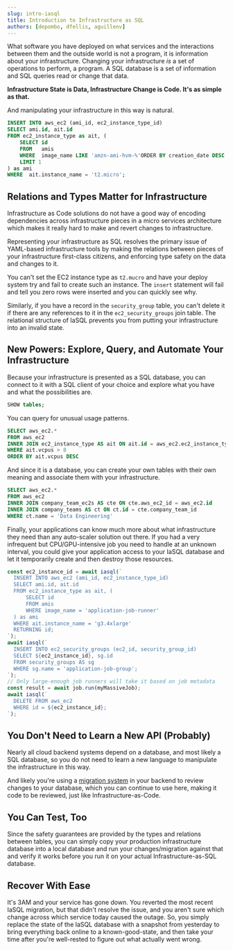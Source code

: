 ```yaml
---
slug: intro-iasql
title: Introduction to Infrastructure as SQL
authors: [depombo, dfellis, aguillenv]
---
```


What software you have deployed on what services and the interactions between them and the outside world is not a program, it is information about your infrastructure. Changing your infrastructure *is* a set of operations to perform, a program. A SQL database is a set of information and SQL queries read or change that data.

**Infrastructure State is Data, Infrastructure Change is Code. It's as simple as that.**

And manipulating your infrastructure in this way is natural.

```sql
INSERT INTO aws_ec2 (ami_id, ec2_instance_type_id)
SELECT ami.id, ait.id
FROM ec2_instance_type as ait, (
    SELECT id
    FROM   amis
    WHERE  image_name LIKE 'amzn-ami-hvm-%'ORDER BY creation_date DESC
    LIMIT 1
) as ami
WHERE  ait.instance_name = 't2.micro';
```

## **Relations and Types Matter for Infrastructure**

Infrastructure as Code solutions do not have a good way of encoding dependencies across infrastructure pieces in a micro services architecture which makes it really hard to make and revert changes to infrastructure.

Representing your infrastructure as SQL resolves the primary issue of YAML-based infrastructure tools by making the relations between pieces of your infrastructure first-class citizens, and enforcing type safety on the data and changes to it.

You can't set the EC2 instance type as `t2.mucro` and have your deploy system try and fail to create such an instance. The `insert` statement will fail and tell you zero rows were inserted and you can quickly see why.

Similarly, if you have a record in the `security_group` table, you can't delete it if there are any references to it in the `ec2_security_groups` join table. The relational structure of IaSQL prevents you from putting your infrastructure into an invalid state.

## **New Powers: Explore, Query, and Automate Your Infrastructure**

Because your infrastructure is presented as a SQL database, you can connect to it with a SQL client of your choice and explore what you have and what the possibilities are.

```sql
SHOW tables;
```

You can query for unusual usage patterns.

```sql
SELECT aws_ec2.*
FROM aws_ec2
INNER JOIN ec2_instance_type AS ait ON ait.id = aws_ec2.ec2_instance_type_id
WHERE ait.vcpus > 8
ORDER BY ait.vcpus DESC
```

And since it is a database, you can create your own tables with their own meaning and associate them with your infrastructure.

```sql
SELECT aws_ec2.*
FROM aws_ec2
INNER JOIN company_team_ec2s AS cte ON cte.aws_ec2_id = aws_ec2.id
INNER JOIN company_teams AS ct ON ct.id = cte.company_team_id
WHERE ct.name = 'Data Engineering'
```

Finally, your applications can know much more about what infrastructure they need than any auto-scaler solution out there. If you had a very infrequent but CPU/GPU-intensive job you need to handle at an unknown interval, you could give your application access to your IaSQL database and let it temporarily create and then destroy those resources.

```jsx
const ec2_instance_id = await iasql(`
  INSERT INTO aws_ec2 (ami_id, ec2_instance_type_id)
  SELECT ami.id, ait.id
  FROM ec2_instance_type as ait, (
      SELECT id
      FROM amis
      WHERE image_name = 'application-job-runner'
  ) as ami
  WHERE ait.instance_name = 'g3.4xlarge'
  RETURNING id;
`);
await iasql(`
  INSERT INTO ec2_security_groups (ec2_id, security_group_id)
  SELECT ${ec2_instance_id}, sg.id
  FROM security_groups AS sg
  WHERE sg.name = 'application-job-group';
`);
// Only large-enough job runners will take it based on job metadata
const result = await job.run(myMassiveJob); 
await iasql(`
  DELETE FROM aws_ec2
  WHERE id = ${ec2_instance_id};
`);
```

## **You Don't Need to Learn a New API (Probably)**

Nearly all cloud backend systems depend on a database, and most likely a SQL database, so you do not need to learn a new language to manipulate the infrastructure in this way.

And likely you're using a [migration system](https://en.wikipedia.org/wiki/Schema_migration) in your backend to review changes to your database, which you can continue to use here, making it code to be reviewed, just like Infrastructure-as-Code.

## **You Can Test, Too**

Since the safety guarantees are provided by the types and relations between tables, you can simply copy your production infrastructure database into a local database and run your changes/migration against that and verify it works before you run it on your actual Infrastructure-as-SQL database.

## **Recover With Ease**

It's 3AM and your service has gone down. You reverted the most recent IaSQL migration, but that didn't resolve the issue, and you aren't sure which change across which service today caused the outage. So, you simply replace the state of the IaSQL database with a snapshot from yesterday to bring everything back online to a known-good-state, and then take your time after you're well-rested to figure out what actually went wrong.
